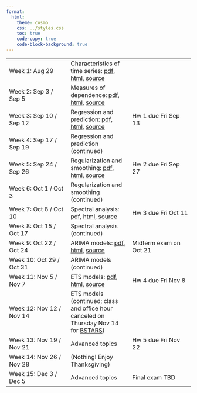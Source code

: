 ```yaml
---
format:
  html:
    theme: cosmo
    css: ../styles.css
    toc: true
    code-copy: true
    code-block-background: true
---
```


|    |    |    |
|----|----|----|
| Week 1: Aug 29 | Characteristics of time series: [pdf](lectures/characteristics/characteristics.pdf), [html](lectures/characteristics/characteristics.html), [source](https://github.com/berkeley-stat153/fall-2024/tree/master/lectures/characteristics) |	
| Week 2: Sep 3 / Sep 5 |	Measures of dependence: [pdf](lectures/dependence/dependence.pdf), [html](lectures/dependence/dependence.html), [source](https://github.com/berkeley-stat153/fall-2024/tree/master/lectures/dependence) | |
| Week 3: Sep 10 / Sep 12 |	Regression and prediction: [pdf](lectures/regression/regression.pdf), [html](lectures/regression/regression.html), [source](https://github.com/berkeley-stat153/fall-2024/tree/master/lectures/regression) |	Hw 1 due Fri Sep 13 |
| Week 4: Sep 17 / Sep 19 |	Regression and prediction (continued) | | 	
| Week 5: Sep 24 / Sep 26 |	Regularization and smoothing: [pdf](lectures/smoothing/smoothing.pdf), [html](lectures/smoothing/smoothing.html), [source](https://github.com/berkeley-stat153/fall-2024/tree/master/lectures/smoothing) | Hw 2 due Fri Sep 27	|
| Week 6: Oct 1 / Oct 3 |	Regularization and smoothing (continued) | | 	
| Week 7: Oct 8 / Oct 10 | Spectral analysis: [pdf](lectures/spectral/spectral.pdf), [html](lectures/spectral/spectral.html), [source](https://github.com/berkeley-stat153/fall-2024/tree/master/lectures/spectral) | Hw 3 due Fri Oct 11 |
| Week 8: Oct 15 / Oct 17 |	Spectral analysis (continued) | | 	
| Week 9: Oct 22 / Oct 24 |	ARIMA models: [pdf](lectures/arima/arima.pdf), [html](lectures/arima/arima.html), [source](https://github.com/berkeley-stat153/fall-2024/tree/master/lectures/arima) | Midterm exam on Oct 21 |
| Week 10: Oct 29 / Oct 31 | ARIMA models (continued) | | 	
| Week 11: Nov 5 / Nov 7 | ETS models: [pdf](lectures/ets/ets.pdf), [html](lectures/ets/ets.html), [source](https://github.com/berkeley-stat153/fall-2024/tree/master/lectures/ets) | Hw 4 due Fri Nov 8 |
| Week 12: Nov 12 / Nov 14 | ETS models	(continued; class and office hour canceled on Thursday Nov 14 for [BSTARS](https://statistics.berkeley.edu/research/industry/berkeley-statistics-annual-research-symposium-bstars)) | | 	
| Week 13: Nov 19 / Nov 21 | Advanced topics <!--[pdf](lectures/advanced/advanced.pdf), [html](lectures/advanced/advanced.html), [source](https://github.com/berkeley-stat153/fall-2024/tree/master/lectures/advanced)--> | Hw 5 due Fri Nov 22 | 
| Week 14: Nov 26 / Nov 28 | (Nothing! Enjoy Thanksgiving) | |	
| Week 15: Dec 3 / Dec 5 | Advanced topics | Final exam TBD | 
